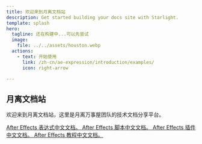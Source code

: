 ```yaml
---
title: 欢迎来到月离文档站
description: Get started building your docs site with Starlight.
template: splash
hero:
  tagline: 还在构建中...可以先尝试
  image:
    file: ../../assets/houston.webp
  actions:
    - text: 开始使用
      link: /zh-cn/ae-expression/introduction/examples/
      icon: right-arrow

---
```



## 月离文档站

欢迎来到月离文档站，这里是月离万事屋团队的技术文档分享平台。

<CardGrid stagger>
<a href="/zh-cn/ae-expression/introduction/changelog">
	<Card title="AE表达式" icon="pencil">
		After Effects 表达式中文文档。
	</Card>
  </a>

  <a href="/zh-cn/ae-scripting/introduction/changelog">
	<Card title="AE脚本文档" icon="add-document">
		After Effects 脚本中文文档。
	</Card> 
  </a>

  <a href="/zh-cn/ae-plugin/intro/whats-new">
	<Card title="AE插件文档" icon="setting">
		After Effects 插件中文文档。
	</Card> 
  </a>

  <a href="/zh-cn/javascript-tools/introduction/extendscript-overview">
	<Card title="JavaScript 工具" icon="open-book">
		After Effects 教程中文文档。
	</Card> 
  </a>
</CardGrid>

